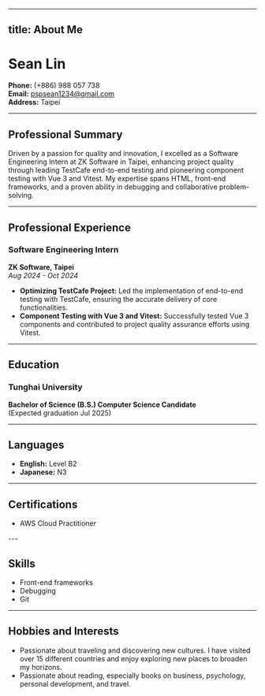 
---
title: About Me
---
# Sean Lin

**Phone:** (+886) 988 057 738  
**Email:** pspsean1234@gmail.com  
**Address:** Taipei

---

## Professional Summary
Driven by a passion for quality and innovation, I excelled as a Software Engineering Intern at ZK Software in Taipei, enhancing project quality through leading TestCafe end-to-end testing and pioneering component testing with Vue 3 and Vitest. My expertise spans HTML, front-end frameworks, and a proven ability in debugging and collaborative problem-solving.

---

## Professional Experience

### Software Engineering Intern
**ZK Software, Taipei**  
_Aug 2024 - Oct 2024_
- **Optimizing TestCafe Project:** Led the implementation of end-to-end testing with TestCafe, ensuring the accurate delivery of core functionalities.
- **Component Testing with Vue 3 and Vitest:** Successfully tested Vue 3 components and contributed to project quality assurance efforts using Vitest.

---

## Education

### Tunghai University
**Bachelor of Science (B.S.) Computer Science Candidate**  
(Expected graduation Jul 2025)

---

## Languages
- **English:** Level B2
- **Japanese:** N3

---

## Certifications
- AWS Cloud Practitioner 
<CredlyBadge />
---

## Skills
- Front-end frameworks
- Debugging
- Git

---

## Hobbies and Interests
- Passionate about traveling and discovering new cultures. I have visited over 15 different countries and enjoy exploring new places to broaden my horizons.
- Passionate about reading, especially books on business, psychology, personal development, and travel.
